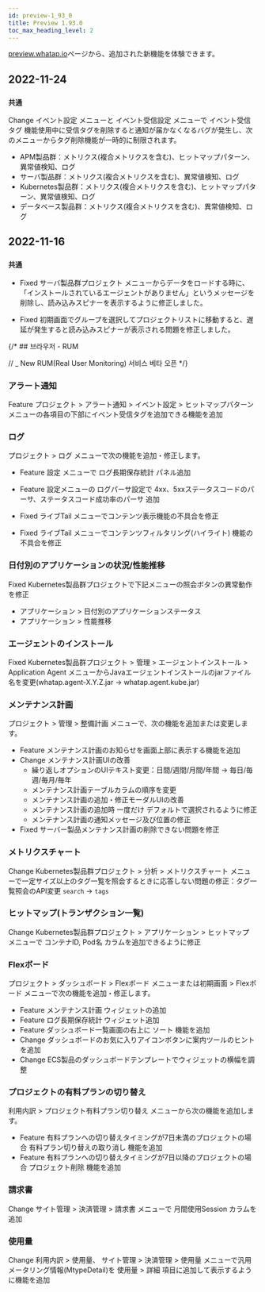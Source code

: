 ```yaml
---
id: preview-1_93_0
title: Preview 1.93.0
toc_max_heading_level: 2
---
```


<head>
<meta name="robots" content="noindex, nofollow"/>
</head>


[preview.whatap.io](https://preview.whatap.io)ページから、追加された新機能を体験できます。 

## 2022-11-24

### `共通`

<Status>Change</Status> <UI>イベント設定</UI> メニューと <UI>イベント受信設定</UI> メニューで <UI>イベント受信タグ</UI> 機能使用中に受信タグを削除すると通知が届かなくなるバグが発生し、次のメニューからタグ削除機能が一時的に制限されます。

- APM製品群：メトリクス(複合メトリクスを含む)、ヒットマップパターン、異常値検知、ログ
- サーバ製品群：メトリクス(複合メトリクスを含む)、異常値検知、ログ
- Kubernetes製品群：メトリクス(複合メトリクスを含む)、ヒットマップパターン、異常値検知、ログ
- データベース製品群：メトリクス(複合メトリクスを含む)、異常値検知、ログ

## 2022-11-16

### `共通`

- <Status>Fixed</Status> <UI>サーバ製品群プロジェクト</UI> メニューからデータをロードする時に、「インストールされているエージェントがありません」というメッセージを削除し、読み込みスピナーを表示するように修正しました。

- <Status>Fixed</Status> 初期画面でグループを選択してプロジェクトリストに移動すると、遅延が発生すると読み込みスピナーが表示される問題を修正しました。

{/* ## 브라우저 - RUM

// _ <Status>New</Status> RUM(Real User Monitoring) 서비스 베타 오픈 */}

### アラート通知

<Status>Feature</Status> プロジェクト > <UI>アラート通知</UI> > <UI>イベント設定</UI> > <UI>ヒットマップパターン</UI> メニューの各項目の下部に<UI>イベント受信タグ</UI>を追加できる機能を追加

### ログ

プロジェクト > <UI>ログ</UI> メニューで次の機能を追加・修正します。

- <Status>Feature</Status> <UI>設定</UI> メニューで <UI>ログ長期保存統計</UI> パネル追加

- <Status>Feature</Status> <UI>設定</UI>メニューの <UI>ログパーサ設定</UI>で <UI>4xx、5xxステータスコードのパーサ</UI>、<UI>ステータスコード成功率のパーサ</UI> 追加

- <Status>Fixed</Status> <UI>ライブTail</UI> メニューでコンテンツ表示機能の不具合を修正

- <Status>Fixed</Status> <UI>ライブTail</UI> メニューでコンテンツフィルタリング(ハイライト) 機能の不具合を修正

### 日付別のアプリケーションの状況/性能推移

<Status>Fixed</Status> Kubernetes製品群プロジェクトで下記メニューの照会ボタンの異常動作を修正

- <UI>アプリケーション</UI> > <UI>日付別のアプリケーションステータス</UI>
- <UI>アプリケーション</UI> > <UI>性能推移</UI>

### エージェントのインストール

<Status>Fixed</Status> Kubernetes製品群プロジェクト > <UI>管理</UI> > <UI>エージェントインストール</UI> > <UI>Application Agent</UI> メニューからJavaエージェントインストールのjarファイル名を変更(whatap.agent-X.Y.Z.jar → whatap.agent.kube.jar)

### メンテナンス計画

プロジェクト > <UI>管理</UI> > <UI>整備計画</UI> メニューで、次の機能を追加または変更します。

- <Status>Feature</Status> メンテナンス計画のお知らせを画面上部に表示する機能を追加
- <Status>Change</Status> メンテナンス計画UIの改善
  * 繰り返しオプションのUIテキスト変更：<UI>日間</UI>/<UI>週間</UI>/<UI>月間</UI>/<UI>年間</UI> → <UI>毎日</UI>/<UI>毎週</UI>/<UI>毎月</UI>/<UI>毎年</UI>
  * メンテナンス計画テーブルカラムの順序を変更
  * メンテナンス計画の追加・修正モーダルUIの改善
  * メンテナンス計画の追加時 <UI>一度だけ</UI> デフォルトで選択されるように修正
  * メンテナンス計画の通知メッセージ及び位置の修正
- <Status>Fixed</Status> サーバー製品メンテナンス計画の削除できない問題を修正

### メトリクスチャート

<Status>Change</Status> Kubernetes製品群プロジェクト > <UI>分析</UI> > <UI>メトリクスチャート</UI> メニューで一定サイズ以上のタグ一覧を照会するときに応答しない問題の修正：タグ一覧照会のAPI変更 `search` → `tags`

### ヒットマップ(トランザクション一覧)

<Status>Change</Status> Kubernetes製品群プロジェクト > <UI>アプリケーション</UI> > <UI>ヒットマップ</UI> メニューで <UI>コンテナID</UI>, <UI>Pod名</UI> カラムを追加できるように修正

### Flexボード

プロジェクト > <UI>ダッシュボード</UI> > <UI>Flexボード</UI> メニューまたは初期画面 > <UI>Flexボード</UI> メニューで次の機能を追加・修正します。

- <Status>Feature</Status> <UI>メンテナンス計画</UI> ウィジェットの追加
- <Status>Feature</Status> <UI>ログ長期保存統計</UI> ウィジェット追加
- <Status>Feature</Status> ダッシュボード一覧画面の右上に <UI>ソート</UI> 機能を追加
- <Status>Change</Status> ダッシュボードのお気に入りアイコンボタンに案内ツールのヒントを追加
- <Status>Change</Status> ECS製品のダッシュボードテンプレートでウィジェットの横幅を調整

### プロジェクトの有料プランの切り替え

<UI>利用内訳</UI> > <UI>プロジェクト有料プラン切り替え</UI> メニューから次の機能を追加します。

- <Status>Feature</Status> 有料プランへの切り替えタイミングが7日未満のプロジェクトの場合 <UI>有料プラン切り替えの取り消し</UI> 機能を追加
- <Status>Feature</Status> 有料プランへの切り替えタイミングが7日以降のプロジェクトの場合 <UI>プロジェクト削除</UI> 機能を追加

### 請求書

<Status>Change</Status> <UI>サイト管理</UI> > <UI>決済管理</UI> > <UI>請求書</UI> メニューで <UI>月間使用Session</UI> カラムを追加

### 使用量

<Status>Change</Status> <UI>利用内訳</UI> > 使用量、 <UI>サイト管理</UI> > <UI>決済管理</UI> > <UI>使用量</UI> メニューで汎用メータリング情報(MtypeDetail)を <UI>使用量</UI> > <UI>詳細</UI> 項目に追加して表示するように機能を追加
